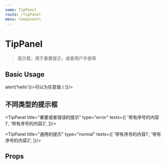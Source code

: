 ```yaml
---
name: TipPanel
route: /TipPanel
menu: Components
---
```



# TipPanel

> 提示框，用于重要提示，或者用户手册等

## Basic Usage

<Playground>
  <TipPanel title="标题，属性 collapse 可以让内容收起的"
    collapse
    texts={[
      '带有序号的内容1',
      '带有序号的内容2',
      '带有序号的内容3',
      (
        <span className="btn theme" onClick={e => alert('hello')}>可以为任意值</span>
      )
    ]}/>
</Playground>

## 不同类型的提示框

<Playground>
  <TipPanel title="成功的提示"
    type="success"
    texts={[
      '带有序号的内容1',
      '带有序号的内容2',
    ]}/>

  <TipPanel title="重要或者错误的提示"
    type="error"
    texts={[
      '带有序号的内容1',
      '带有序号的内容2',
    ]}/>

  <TipPanel title="通用的提示"
    type="normal"
    texts={[
      '带有序号的内容1',
      '带有序号的内容2',
    ]}/>
</Playground>

## Props

<Props of={TipPanel} />
